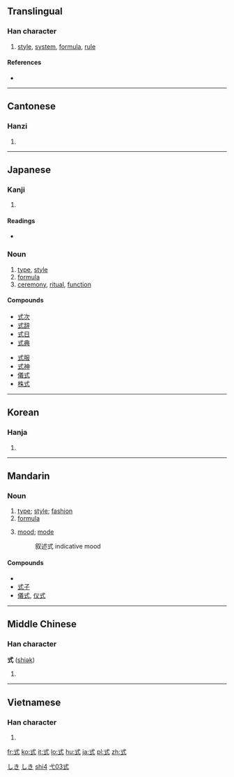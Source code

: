 ==Translingual==

===Han character===
{{Han char|rn=56|rad=弋|as=03|sn=6|four=4310<sub>0</sub>|canj=戈心一 (IPM)|ids=⿹[[弋]][[工]]}}

# [[style]], [[system]], [[formula]], [[rule]]

====References====
* {{Han ref|kx=0355.060|dkj=09663|hdz=10558.070|uh=5F0F|ud=24335|bh=A6A1|bd=42657}}

----

==Cantonese==

===Hanzi===
{{yue-hanzi|jyut=|y=sik1}}

# {{defn|Cantonese|sort=弋03}}

----

==Japanese==

===Kanji===
{{ja-kanji|grade=3|rs=弋03}}

# {{defn|Japanese|sort=弋03}}

====Readings====
* {{ja-readings|on=[[しき]] (shiki), [[しょく]] (shoku)|kun=[[のり]] (nori), [[のっとる]] (nottoru)}}

===Noun===
{{ja-noun|k|hira=しき|rom=shiki|hidx=しき}}

# [[type]], [[style]]
# [[formula]]
# [[ceremony]], [[ritual]], [[function]]

====Compounds====
{{top2}}
* [[式次]]
* [[式辞]]
* [[式日]]
* [[式典]]
{{mid2}}
* [[式服]]
* [[式神]]
* [[儀式]]
* [[株式]]
{{bottom}}

[[Category:ja:Computing|しき]]
[[Category:ja:Mathematics|しき]]

----

==Korean==

===Hanja===
{{ko-hanja|hangeul=[[식]]|eumhun=|rv=sik|mr=sik|y=sik}}

# {{defn|Korean|sort=弋03}}

----

==Mandarin==

===Noun===
{{cmn-noun|ts|pin=shì|pint=shi4|rs=弋03}}

# [[type]]; [[style]]; [[fashion]]
# [[formula]]
# {{grammar|lang=cmn}} [[mood]]; [[mode]]
#: 叙述式 indicative mood

====Compounds====
* {{zh-ts|式樣|式样}}
* [[式子]]
* [[儀式]], [[仪式]]

[[Category:zh-cn:Advanced Mandarin|shi4]]
[[Category:zh-tw:Advanced Mandarin|弋03式]]

----

==Middle Chinese==

===Han character===
'''式''' ([[shiək]])

# {{defn|Middle Chinese|sort=弋03}}

----

==Vietnamese==

===Han character===
{{vi-hantu|[[thức]], [[sức]]|rs=弋03}}

# {{defn|Vietnamese|sort=弋03}}

[[fr:式]]
[[ko:式]]
[[it:式]]
[[lo:式]]
[[hu:式]]
[[ja:式]]
[[pl:式]]
[[zh:式]]